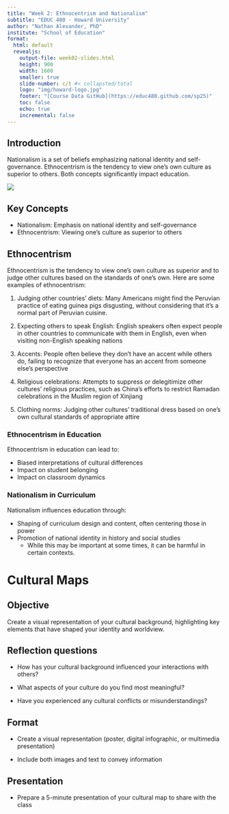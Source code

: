 ```yaml
---
title: "Week 2: Ethnocentrism and Nationalism"
subtitle: "EDUC 480 - Howard University"
author: "Nathan Alexander, PhD"
institute: "School of Education"
format: 
  html: default
  revealjs:
    output-file: week02-slides.html
    height: 900
    width: 1600
    smaller: true
    slide-number: c/t #< collapsted/total
    logo: "img/howard-logo.jpg"
    footer: "[Course Data GitHub](https://educ480.github.com/sp25)"
    toc: false
    echo: true
    incremental: false
---
```


## Introduction

Nationalism is a set of beliefs emphasizing national identity and self-governance. Ethnocentrism is the tendency to view one's own culture as superior to others. Both concepts significantly impact education.

![](/img/ethnocentrism.jpg)

::: callout-note
## Key Concepts

-   Nationalism: Emphasis on national identity and self-governance
-   Ethnocentrism: Viewing one's culture as superior to others
:::

## Ethnocentrism

Ethnocentrism is the tendency to view one's own culture as superior and to judge other cultures based on the standards of one's own. Here are some examples of ethnocentrism:

1.  Judging other countries' diets: Many Americans might find the Peruvian practice of eating guinea pigs disgusting, without considering that it's a normal part of Peruvian cuisine.

2.  Expecting others to speak English: English speakers often expect people in other countries to communicate with them in English, even when visiting non-English speaking nations

3.  Accents: People often believe they don't have an accent while others do, failing to recognize that everyone has an accent from someone else's perspective

4.  Religious celebrations: Attempts to suppress or delegitimize other cultures' religious practices, such as China's efforts to restrict Ramadan celebrations in the Muslim region of Xinjiang

5.  Clothing norms: Judging other cultures' traditional dress based on one's own cultural standards of appropriate attire

### Ethnocentrism in Education

Ethnocentrism in education can lead to:

-   Biased interpretations of cultural differences
-   Impact on student belonging
-   Impact on classroom dynamics

### Nationalism in Curriculum

Nationalism influences education through:

-   Shaping of curriculum design and content, often centering those in power
-   Promotion of national identity in history and social studies
    -   While this may be important at some times, it can be harmful in certain contexts.

# Cultural Maps

## Objective

Create a visual representation of your cultural background, highlighting key elements that have shaped your identity and worldview.

## Reflection questions

-   How has your cultural background influenced your interactions with others?

-   What aspects of your culture do you find most meaningful?

-   Have you experienced any cultural conflicts or misunderstandings?

## Format

-   Create a visual representation (poster, digital infographic, or multimedia presentation)

-   Include both images and text to convey information

## Presentation

-   Prepare a 5-minute presentation of your cultural map to share with the class
